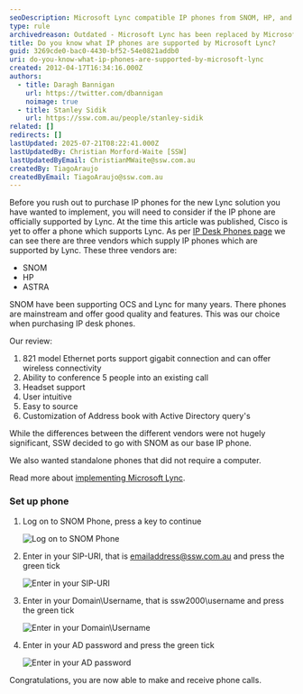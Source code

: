 ```yaml
---
seoDescription: Microsoft Lync compatible IP phones from SNOM, HP, and ASTRA vendors are supported for seamless communication.
type: rule
archivedreason: Outdated - Microsoft Lync has been replaced by Microsoft Teams. See https://www.ssw.com.au/rules/rules-to-better-microsoft-teams/
title: Do you know what IP phones are supported by Microsoft Lync?
guid: 3269cde0-bac0-4430-bf52-54e0821addb0
uri: do-you-know-what-ip-phones-are-supported-by-microsoft-lync
created: 2012-04-17T16:34:16.000Z
authors:
  - title: Daragh Bannigan
    url: https://twitter.com/dbannigan
    noimage: true
  - title: Stanley Sidik
    url: https://ssw.com.au/people/stanley-sidik
related: []
redirects: []
lastUpdated: 2025-07-21T08:22:41.000Z
lastUpdatedBy: Christian Morford-Waite [SSW]
lastUpdatedByEmail: ChristianMWaite@ssw.com.au
createdBy: TiagoAraujo
createdByEmail: TiagoAraujo@ssw.com.au
---
```


Before you rush out to purchase IP phones for the new Lync solution you have wanted to implement, you will need to consider if the IP phone are officially supported by Lync. At the time this article was published, Cisco is yet to offer a phone which supports Lync.
As per [IP Desk Phones page](http://technet.microsoft.com/en-us/lync/gg278172) we can see there are three vendors which supply IP phones which are supported by Lync. These three vendors are:

* SNOM
* HP
* ASTRA

SNOM have been supporting OCS and Lync for many years. There phones are mainstream and offer good quality and features. This was our choice when purchasing IP desk phones.

Our review:

1. 821 model Ethernet ports support gigabit connection and can offer wireless connectivity
2. Ability to conference 5 people into an existing call
3. Headset support
4. User intuitive
5. Easy to source
6. Customization of Address book with Active Directory query's

While the differences between the different vendors were not hugely significant, SSW decided to go with SNOM as our base IP phone.

We also wanted standalone phones that did not require a computer.

Read more about [implementing Microsoft Lync](http://www.ssw.com.au/ssw/Consulting/Lync.aspx).

### Set up phone

1. Log on to SNOM Phone, press a key to continue

   ![Log on to SNOM Phone](/uploads/rules/do-you-know-what-ip-phones-are-supported-by-microsoft-lync/step-1.png)

2. Enter in your SIP-URI, that is <emailaddress@ssw.com.au> and press the green tick

   ![Enter in your SIP-URI](/uploads/rules/do-you-know-what-ip-phones-are-supported-by-microsoft-lync/step-2.jpg)

3. Enter in your Domain\Username, that is ssw2000\username and press the green tick

   ![Enter in your Domain\Username](/uploads/rules/do-you-know-what-ip-phones-are-supported-by-microsoft-lync/step-3.jpg)

4. Enter in your AD password and press the green tick

   ![Enter in your AD password](/uploads/rules/do-you-know-what-ip-phones-are-supported-by-microsoft-lync/step-4.jpg)

Congratulations, you are now able to make and receive phone calls.
